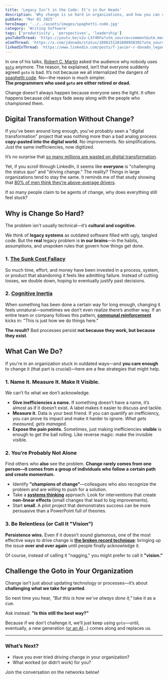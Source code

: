 ```yaml
---
title: 'Legacy Isn’t in the Code: It’s in Our Heads'
description: 'Why change is so hard in organizations, and how you can challenge the status quo'
pubDate: 'Mar 01 2025'
heroImage: '../../assets/images/spaghetti-code.jpg'
category: 'Writing Software'
tags: ['productivity', 'perspectives', 'leadership']
youTubeThread: 'https://youtu.be/x2u-L5f4RFw?utm_source=comment&utm_medium=jdonado-com'
xComThread: 'https://x.com/jdonado/status/1896151201600950302?utm_source=comment&utm_medium=jdonado-com'
linkedInThread: 'https://www.linkedin.com/posts/f-javier-r-donado_legacy-isnt-in-the-code-its-in-our-heads-activity-7301522634679152640-8SiK??utm_source=social_share_send&utm_medium=member_desktop_web?utm_source=comment&utm_medium=jdonado-com'
---
```


In one of his talks, [Robert C. Martin](https://en.wikipedia.org/wiki/Robert_C._Martin) asked the audience why nobody uses [`goto`](https://en.wikipedia.org/wiki/Goto) anymore. The reason, he explained, isn’t that everyone suddenly agreed `goto` is bad. It’s not because we all internalized the dangers of [spaghetti code](https://en.wikipedia.org/wiki/Spaghetti_code). No—the reason is much simpler.  
**The programmers who used `goto` are either retired or dead.**

Change doesn’t always happen because everyone sees the light. It often happens because old ways fade away along with the people who championed them.

## **Digital Transformation Without Change?**

If you've been around long enough, you've probably seen a "digital transformation" project that was nothing more than a bad analog process **copy-pasted into the digital world**. No improvements. No simplifications. Just the same inefficiencies, now digitized.

It’s no surprise that [so many millions are wasted on digital transformation](https://hbr.org/2019/03/digital-transformation-is-not-about-technology).

Yet, if you scroll through LinkedIn, it seems like **everyone** is "challenging the status quo" and "driving change." The reality? Things in large organizations tend to stay the same. It reminds me of that study showing that [80% of men think they’re above-average drivers](https://www.businessinsider.com/americans-are-overconfident-in-their-driving-skills-2018-1).

If so many people claim to be agents of change, why does everything still feel stuck?

## Why is Change So Hard?

The problem isn't usually technical—it’s **cultural and cognitive**.

We think of **legacy systems** as outdated software filled with ugly, tangled code. But the **real** legacy problem is **in our brains**—in the habits, assumptions, and unspoken rules that govern how things get done.

### 1. [The Sunk Cost Fallacy](https://en.wikipedia.org/wiki/Sunk_cost)

So much time, effort, and money have been invested in a process, system, or product that abandoning it feels like admitting failure. Instead of cutting losses, we double down, hoping to eventually justify past decisions.

### 2. [Cognitive Inertia](https://en.wikipedia.org/wiki/Cognitive_inertia)

When something has been done a certain way for long enough, changing it feels unnatural—sometimes we don’t even realize there’s another way. If an entire team or company follows this pattern, **[communal reinforcement](https://en.wikipedia.org/wiki/Communal_reinforcement)** kicks in: "This is just how we do things here."

**The result?** Bad processes persist **not because they work, but because they exist**.

## What Can We Do?

If you're in an organization stuck in outdated ways—and **you care enough** to change it (that part is crucial)—here are a few strategies that might help.

### 1. Name It. Measure It. Make It Visible.

We can’t fix what we don’t acknowledge.

- **Give inefficiencies a name.** If something doesn’t have a name, it’s almost as if it doesn’t exist. A label makes it easier to discuss and tackle.
- **Measure it.** Data is your best friend. If you can quantify an inefficiency, you can prove its impact and make it harder to ignore. _What gets measured, gets managed_.
- **Expose the pain points.** Sometimes, just making inefficiencies **visible** is enough to get the ball rolling. Like reverse magic: make the invisible visible.

### 2. You’re Probably Not Alone

Find others who **also** see the problem. **Change rarely comes from one person—it comes from a group of individuals who follow a certain path and create momentum.**

- Identify **"champions of change"**—colleagues who also recognize the problem and are willing to push for a solution.
- Take a **[systems thinking](https://en.wikipedia.org/wiki/Systems_thinking)** approach. Look for interventions that create **non-linear effects** (small changes that lead to big improvements).
- Start **small**. A pilot project that demonstrates success can be more persuasive than a PowerPoint full of theories.

### 3. Be Relentless (or Call It "Vision")

**Persistence wins.** Even if it doesn’t sound glamorous, one of the most effective ways to drive change is **[the broken record technique](https://en.wikipedia.org/wiki/Assertiveness#Techniques)**: bringing up the issue **over and over again** until people finally acknowledge it.

Of course, instead of calling it "nagging," you might prefer to call it **"vision."**

## Challenge the Goto in Your Organization

Change isn’t just about updating technology or processes—it’s about **challenging what we take for granted**.

So next time you hear, _"But this is how we've always done it,"_ take it as a cue.

Ask instead: **"Is this still the best way?"**

Because if we don’t challenge it, we’ll just keep using `goto`—until, eventually, a new generation ([or an AI](/post/2025-02-05-will-ai-replace-us-all/)...) comes along and replaces us.

---

### **What’s Next?**

- Have you ever tried driving change in your organization?
- What worked (or didn’t work) for you?

Join the conversation on the networks below!
